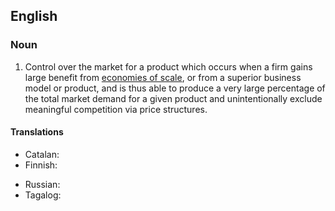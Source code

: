 ==English==

===Noun===
{{wikipedia}}
{{en-noun}}
# Control over the market for a product which occurs when a firm gains large benefit from [[economies of scale]], or from a superior business model or product, and is thus able to produce a very large percentage of the total market demand for a given product and unintentionally exclude meaningful competition via price structures.

====Translations====
{{trans-top|type of monopoly}}
* Catalan: {{t+|ca|monopoli natural|m}}
* Finnish: {{t|fi|luonnollinen monopoli}}
{{trans-mid}}
* Russian: {{t|ru|есте́ственная монопо́лия|f}}
* Tagalog: {{t|tl|likas na sarilakal}}
{{trans-bottom}}
